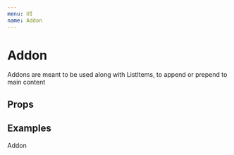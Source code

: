 ```yaml
---
menu: UI
name: Addon
---
```



# Addon

Addons are meant to be used along with ListItems, to append or prepend to main content

## Props

<Props of={RawAddon} />

## Examples

<Playground>
  <Addon>Addon</Addon>
</Playground>
